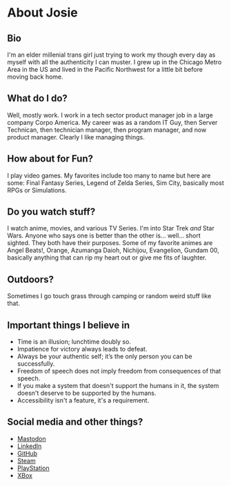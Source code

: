 # About Josie

## Bio

I'm an elder millenial trans girl just trying to work my though every day as myself with all the authenticity I can muster. I grew up in the Chicago Metro Area in the US and lived in the Pacific Northwest for a little bit before moving back home.

## What do I do?

Well, mostly work. I work in a tech sector product manager job in a large company Corpo America. My career was as a random IT Guy, then Server Technican, then technician manager, then program manager, and now product manager. Clearly I like managing things.

## How about for Fun?

I play video games. My favorites include too many to name but here are some: Final Fantasy Series, Legend of Zelda Series, Sim City, basically most RPGs or Simulations.

## Do you watch stuff?

I watch anime, movies, and various TV Series. I'm into Star Trek *and* Star Wars. Anyone who says one is better than the other is... well... short sighted. They both have their purposes. Some of my favorite animes  are Angel Beats!, Orange, Azumanga Daioh, Nichijou, Evangelion, Gundam 00, basically anything that can rip my heart out or give me fits of laughter.

## Outdoors?

Sometimes I go touch grass through camping or random weird stuff like that.

## Important things I believe in

- Time is an illusion; lunchtime doubly so.
- Impatience for victory always leads to defeat.
- Always be your authentic self; it’s the only person you can be successfully.
- Freedom of speech does not imply freedom from consequences of that speech.
- If you make a system that doesn't support the humans in it, the system doesn't deserve to be supported by the humans.
- Accessibility isn't a feature, it's a requirement.

## Social media and other things?

- [Mastodon](https://cutie.city/@Josie)
- [LinkedIn](https://www.linkedin.com/in/jotroian/)
- [GitHub](https://github.com/holymachina)
- [Steam](https://steamcommunity.com/id/HolyMachina/)
- [PlayStation](https://psnprofiles.com/HolyMachina)
- [XBox](https://www.xbox.com/en-US/play/user/HolyMachina)

